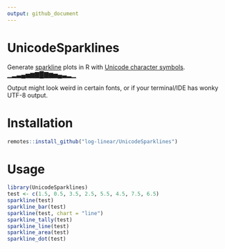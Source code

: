 ```yaml
---
output: github_document
---
```


# UnicodeSparklines

Generate [sparkline](https://en.wikipedia.org/wiki/Sparkline) plots in
R with [Unicode character symbols](https://en.wikipedia.org/wiki/Unicode).
▁▂▃▄▅▆▇█▇▆▅▄▃▂▁

Output might look weird in certain fonts, or if your terminal/IDE has wonky 
UTF-8 output.

# Installation

```r
remotes::install_github("log-linear/UnicodeSparklines")
```

# Usage

```r
library(UnicodeSparklines)
test <- c(1.5, 0.5, 3.5, 2.5, 5.5, 4.5, 7.5, 6.5)
sparkline(test)
sparkline_bar(test)
sparkline(test, chart = "line")
sparkline_tally(test)
sparkline_line(test)
sparkline_area(test)
sparkline_dot(test)
```
